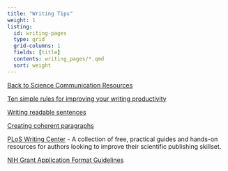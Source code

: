 ```yaml
---
title: "Writing Tips"
weight: 1
listing:
  id: writing-pages
  type: grid
  grid-columns: 1
  fields: [title]
  contents: writing_pages/*.qmd
  sort: weight
---
```

[[Back to Science Communication Resources](../science_communication.qmd)]{.aside}

::: {#writing-pages}
:::

[Ten simple rules for improving your writing productivity](https://journals.plos.org/ploscompbiol/article?id=10.1371/journal.pcbi.1006379)  

[Writing readable sentences](https://www.northwestern.edu/climb/resources/written-communication/5-principles-readable-sentences.html)  

[Creating coherent paragraphs](https://www.northwestern.edu/climb/resources/written-communication/Creating-Coherent-Paragraphs.html)  

[PLoS Writing Center](https://plos.org/resources/writing-center/) - A collection of free, practical guides and hands-on resources for authors looking to improve their scientific publishing skillset.

[NIH Grant Application Format Guidelines](https://www.dropbox.com/scl/fi/13i6034mjpvtos75ha17e/NIH-Grant-Application-Format-Guidelines.pdf?rlkey=es16t5d975t531u9w7tav9cxq&dl=0)
